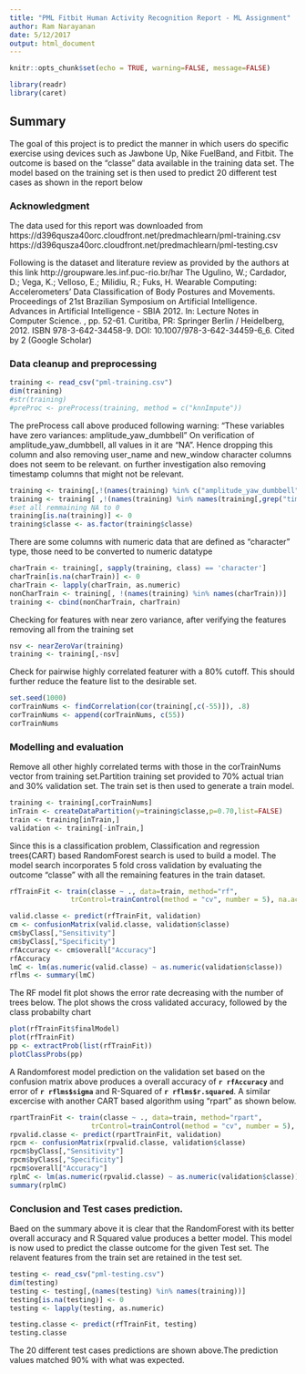 ---
title: "PML Fitbit Human Activity Recognition Report - ML Assignment"
author: Ram Narayanan
date: 5/12/2017
output: html_document
---

```{r setup, include=FALSE}
knitr::opts_chunk$set(echo = TRUE, warning=FALSE, message=FALSE)

library(readr)
library(caret)
```

## Summary
The goal of this project is to predict the manner in which users do specific exercise using devices such as Jawbone Up, Nike FuelBand, and Fitbit. The outcome is based on the "classe" data available in the training data set. The model based on the training set is then used to predict 20 different test cases as shown in the report below

### Acknowledgment
The data used for this report was downloaded from 
https://d396qusza40orc.cloudfront.net/predmachlearn/pml-training.csv
https://d396qusza40orc.cloudfront.net/predmachlearn/pml-testing.csv

Following is the dataset and literature review as provided by the authors at this link
 http://groupware.les.inf.puc-rio.br/har
The  Ugulino, W.; Cardador, D.; Vega, K.; Velloso, E.; Milidiu, R.; Fuks, H. Wearable Computing: Accelerometers' Data Classification of Body Postures and Movements. Proceedings of 21st Brazilian Symposium on Artificial Intelligence. Advances in Artificial Intelligence - SBIA 2012. In: Lecture Notes in Computer Science. , pp. 52-61. Curitiba, PR: Springer Berlin / Heidelberg, 2012. ISBN 978-3-642-34458-9. DOI: 10.1007/978-3-642-34459-6_6.
Cited by 2 (Google Scholar)


### Data cleanup and preprocessing
```{r Read data}
training <- read_csv("pml-training.csv")
dim(training)
#str(training)
#preProc <- preProcess(training, method = c("knnImpute"))
```
The preProcess call above produced following warning: "These variables have zero variances:    amplitude_yaw_dumbbell"
On verification of amplitude_yaw_dumbbell, all values in it are "NA". Hence dropping this column and also removing user_name and new_window character columns does not seem to be relevant. on further investigation also removing timestamp columns that might not be relevant.

```{r preprocess1}
training <- training[,!(names(training) %in% c("amplitude_yaw_dumbbell","user_name","new_window"))]
training <- training[ ,!(names(training) %in% names(training[,grep("timestamp", names(training))]))]
#set all remmaining NA to 0
training[is.na(training)] <- 0
training$classe <- as.factor(training$classe)
```

There are some columns with numeric data that are defined as "character" type, those need to be converted to numeric datatype
```{r preprocess 2}
charTrain <- training[, sapply(training, class) == 'character']
charTrain[is.na(charTrain)] <- 0
charTrain <- lapply(charTrain, as.numeric)
nonCharTrain <- training[, !(names(training) %in% names(charTrain))]
training <- cbind(nonCharTrain, charTrain)
```


Checking for features with near zero variance, after verifying the features removing all from the training set
```{r nsv}
nsv <- nearZeroVar(training)
training <- training[,-nsv]
```
Check for pairwise highly correlated featurer with a 80% cutoff.  This should
further reduce the feature list to the desirable set.
```{r correlation}
set.seed(1000)
corTrainNums <- findCorrelation(cor(training[,c(-55)]), .8)
corTrainNums <- append(corTrainNums, c(55))
corTrainNums
```
### Modelling and evaluation
Remove all other highly correlated terms with those in the corTrainNums vector from training set.Partition training set provided to 70% actual trian and 30% validation set. The train set is then used to generate a train model.
```{r train}
training <- training[,corTrainNums]
inTrain <- createDataPartition(y=training$classe,p=0.70,list=FALSE)
train <- training[inTrain,]
validation <- training[-inTrain,]
```
Since this is a classification problem, Classification and regression trees(CART) based RandomForest search is used to build a model. The model search incorporates 5 fold cross validation by evaluating the outcome "classe" with all the remaining features in the train dataset.
```{r Randonforest}
rfTrainFit <- train(classe ~ ., data=train, method="rf", 
               trControl=trainControl(method = "cv", number = 5), na.action=na.exclude)

valid.classe <- predict(rfTrainFit, validation)
cm <- confusionMatrix(valid.classe, validation$classe)
cm$byClass[,"Sensitivity"]
cm$byClass[,"Specificity"]
rfAccuracy <- cm$overall["Accuracy"]
rfAccuracy
lmC <- lm(as.numeric(valid.classe) ~ as.numeric(validation$classe))
rflms <- summary(lmC)        
```
The RF model fit plot shows the error rate decreasing with the number of trees below. The plot shows the cross validated accuracy, followed by the class probabilty chart
```{r RF plot}
plot(rfTrainFit$finalModel)
plot(rfTrainFit)
pp <- extractProb(list(rfTrainFit))
plotClassProbs(pp)
```

A Randomforest model prediction on the validation set based on the confusion matrix above produces a overall accuracy of <b>`r rfAccuracy`</b> and error of <b>`r rflms$sigma`</b> and R-Squared of <b>`r rflms$r.squared`</b>. A similar excercise with another CART based algorithm using "rpart" as shown below.

```{r Rpart}
rpartTrainFit <- train(classe ~ ., data=train, method="rpart", 
                    trControl=trainControl(method = "cv", number = 5), na.action=na.exclude)
rpvalid.classe <- predict(rpartTrainFit, validation)
rpcm <- confusionMatrix(rpvalid.classe, validation$classe)
rpcm$byClass[,"Sensitivity"]
rpcm$byClass[,"Specificity"]
rpcm$overall["Accuracy"]
rplmC <- lm(as.numeric(rpvalid.classe) ~ as.numeric(validation$classe))
summary(rplmC) 
```
### Conclusion and Test cases prediction.
Baed on the summary above it is clear that the RandomForest with its better overall accuracy and R Squared value produces a better model. This model is now used to predict the classe outcome for the given Test set. The relavent features from the train set are retained in the test set.

```{r TestSet Prediction}
testing <- read_csv("pml-testing.csv")
dim(testing)
testing <- testing[,(names(testing) %in% names(training))]
testing[is.na(testing)] <- 0
testing <- lapply(testing, as.numeric)

testing.classe <- predict(rfTrainFit, testing)
testing.classe
```
The 20 different test cases predictions are shown above.The prediction values matched 90%
with what was expected.
